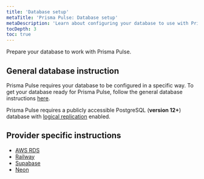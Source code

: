 ```yaml
---
title: 'Database setup'
metaTitle: 'Prisma Pulse: Database setup'
metaDescription: 'Learn about configuring your database to use with Prisma Pulse'
tocDepth: 3
toc: true
---
```


<TopBlock title={frontMatter.title}>

Prepare your database to work with Prisma Pulse.

</TopBlock>

## General database instruction

Prisma Pulse requires your database to be configured in a specific way. To get your database ready for Prisma Pulse, follow the general database instructions [here](/pulse/database-setup/general-database-instructions).

<Admonition>

Prisma Pulse requires a publicly accessible PostgreSQL (**version 12+**) database with [logical replication](/pulse/database-setup/general-database-instructions#enable-logical-replication) enabled.

</Admonition>

## Provider specific instructions

- [AWS RDS](/pulse/database-setup/aws-rds)
- [Railway](/pulse/database-setup/railway)
- [Supabase](/pulse/database-setup/supabase)
- [Neon](/pulse/database-setup/neon)
